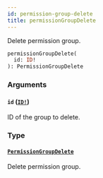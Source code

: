 ```yaml
---
id: permission-group-delete
title: permissionGroupDelete
---
```


Delete permission group.

```graphql
permissionGroupDelete(
  id: ID!
): PermissionGroupDelete

```

### Arguments

#### `id` ([`ID!`](/developer/api-reference/scalars/id))

ID of the group to delete.

### Type

#### [`PermissionGroupDelete`](/developer/api-reference/objects/permission-group-delete)

Delete permission group.
